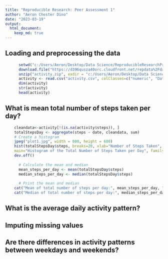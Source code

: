 ```yaml
---
title: "Reproducible Research: Peer Assessment 1"
author: "Aeron Chester Dino"
date: "2023-03-19"
output: 
  html_document:
    keep_md: true
---
```



## Loading and preprocessing the data

```r
      setwd("c:/Users/Aeron/Desktop/Data Science/ReproducibleResearchProject1")
      download.file("https://d396qusza40orc.cloudfront.net/repdata%2Fdata%2Factivity.zip", destfile = "activity.zip")
      unzip("activity.zip", exdir = "c:/Users/Aeron/Desktop/Data Science/ReproducibleResearchProject1")
      activity <- read.csv("activity.csv", colClasses=c("numeric", "Date", "numeric"))
      dim(activity)
      str(activity)
      head(activity)
```

## What is mean total number of steps taken per day?

```r
    cleandata<-activity[!(is.na(activity$steps)), ]
    totalStepsDay <- aggregate(steps ~ date, cleandata, sum)
    # Create a histogram
    jpeg("plot1.jpg", width = 800, height = 600)
    hist(totalStepsDay$steps, breaks=20, xlab="Number of Steps Taken", 
    main="Histogram of the Total Number of Steps Taken per Day", family="serif")
    dev.off()
      
      # Calculate the mean and median
      mean_steps_per_day <- mean(totalStepsDay$steps)
      median_steps_per_day <- median(totalStepsDay$steps)
      
      # Print the mean and median
    cat("Mean of total number of steps per day:", mean_steps_per_day, "\n")
    cat("Median of total number of steps per day:", median_steps_per_day, "\n")

```

## What is the average daily activity pattern?



## Imputing missing values



## Are there differences in activity patterns between weekdays and weekends?

